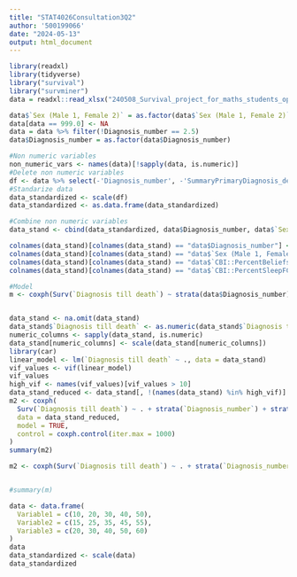 ```yaml
---
title: "STAT4026Consultation3Q2"
author: '500199066'
date: "2024-05-13"
output: html_document
---
```


```r
library(readxl)
library(tidyverse)
library("survival")
library("survminer")
data = readxl::read_xlsx("240508_Survival_project_for_maths_students_opened.xlsx")
```

```r
data$`Sex (Male 1, Female 2)` = as.factor(data$`Sex (Male 1, Female 2)`)
data[data == 999.0] <- NA
data = data %>% filter(!Diagnosis_number == 2.5)
data$Diagnosis_number = as.factor(data$Diagnosis_number)
```

```r
#Non numeric variables
non_numeric_vars <- names(data)[!sapply(data, is.numeric)]
#Delete non numeric variables
df <- data %>% select(-'Diagnosis_number', -'SummaryPrimaryDiagnosis_descriptor', -'Sex (Male 1, Female 2)', -'CBI::PercentBeliefsFCorrected', -'CBI::PercentSleepFCorrected')
#Standarize data
data_standardized <- scale(df)
data_standardized <- as.data.frame(data_standardized)
```

```r
#Combine non numeric variables
data_stand <- cbind(data_standardized, data$Diagnosis_number, data$`Sex (Male 1, Female 2)`, data$`CBI::PercentBeliefsFCorrected`, data$`CBI::PercentSleepFCorrected`)

colnames(data_stand)[colnames(data_stand) == "data$Diagnosis_number"] <- "Diagnosis_number"
colnames(data_stand)[colnames(data_stand) == "data$`Sex (Male 1, Female 2)`"] <- "Sex (Male 1, Female 2)"
colnames(data_stand)[colnames(data_stand) == "data$`CBI::PercentBeliefsFCorrected`"] <- "CBI::PercentBeliefsFCorrected"
colnames(data_stand)[colnames(data_stand) == "data$`CBI::PercentSleepFCorrected`"] <- "CBI::PercentSleepFCorrected"
```

```r
#Model
m <- coxph(Surv(`Diagnosis till death`) ~ strata(data$Diagnosis_number) + `Age at diagnosis` + `Sex (Male 1, Female 2)` + `Disease duration at diagnosis` + `ACEIII::ACEIIITotal`, data = data_stand, model = TRUE)


data_stand <- na.omit(data_stand)
data_stand$`Diagnosis till death` <- as.numeric(data_stand$`Diagnosis till death`)
numeric_columns <- sapply(data_stand, is.numeric)
data_stand[numeric_columns] <- scale(data_stand[numeric_columns])
library(car)
linear_model <- lm(`Diagnosis till death` ~ ., data = data_stand)
vif_values <- vif(linear_model)
vif_values
high_vif <- names(vif_values)[vif_values > 10]
data_stand_reduced <- data_stand[, !(names(data_stand) %in% high_vif)]
m2 <- coxph(
  Surv(`Diagnosis till death`) ~ . + strata(`Diagnosis_number`) + strata(`Sex (Male 1, Female 2)`) + strata(`CBI::PercentBeliefsFCorrected`) + strata(`CBI::PercentSleepFCorrected`), 
  data = data_stand_reduced, 
  model = TRUE, 
  control = coxph.control(iter.max = 1000)
)
summary(m2)

m2 <- coxph(Surv(`Diagnosis till death`) ~ . + strata(`Diagnosis_number`) + strata(`Sex (Male 1, Female 2)`) + strata(`CBI::PercentBeliefsFCorrected`) + strata(`CBI::PercentSleepFCorrected`), data = data_stand, model = TRUE)


#summary(m)
```


```r
data <- data.frame(
  Variable1 = c(10, 20, 30, 40, 50),
  Variable2 = c(15, 25, 35, 45, 55),
  Variable3 = c(20, 30, 40, 50, 60)
)
data
data_standardized <- scale(data)
data_standardized
```

